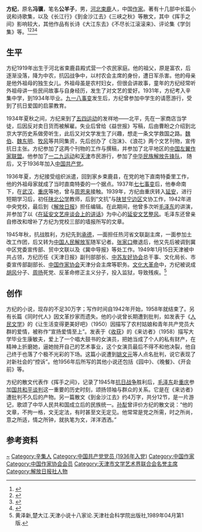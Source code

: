 '''方纪'''{{BD|1919年||1998年|4月29日|catIdx=F}}，原名'''冯骥'''，笔名'''公羊子'''，男，[[河北省|河北]][[束鹿县|束鹿]]人，中国[[作家|作家]]。著有十几部中长篇小说和诗歌集，以及《长江行》《到金沙江去》《三峡之秋》等散文，其中《挥手之间》影响较大，其他作品有长诗《大江东去》《不尽长江滚滚来》、评论集《学剑集》等。<ref>{{Cite book|title=中国当代文学辞典|author=王庆生主编; 刘炳泽, 张皓, 陈其光副主编|publisher=武汉出版社|year=1996|isbn=|location=武汉|pages=}}</ref><ref>{{Cite book|title=中国抗日战争大辞典|author=刘建业主编; 李良志, 陈之中副主编|publisher=北京燕山出版社|year=1997|isbn=|location=北京|pages=}}</ref><ref>{{Cite book|title=20世纪中华人物名字号辞典|author=周家珍编著|publisher=法律出版社|year=2000|isbn=9787503628320|location=北京|pages=}}</ref><ref>{{Cite book|title=中国当代艺术界名人录|author=中国名人研究院编; 异天, 戈德主编|publisher=社会科学文献出版社|year=1993|isbn=|location=北京|pages=}}</ref>

== 生平 ==
方纪1919年出生于河北省束鹿县殿式营一个农民家庭。他的祖父，原是富农，后逐渐没落，降为中农，抗囚战争中，以村农会主席的身份，遭日军杀害。他的母亲是他外祖母的独生女儿。外祖母虽是农村妇女，但很会讲故事，童年的方纪经常听外祖母讲一些民间故事与自身经历，发生了对文艺的爱好。1931年，方纪考入辛集中学，到1934年毕业。[[九一八事变|九一八事变]]发生后，方纪曾参加中学生的请愿游行，受到了抗日爱国的启蒙教育。

1934年夏秋之间，方纪来到了[[五四运动|五四运动]]的发祥地——北平，先在一家商店当学徒，后因反对卖日货而被解雇。失业后曾给《益世报》写稿，后由曹盼之介绍到北京大学历史系做旁听生，此后又对文学发生了兴趣，想走一条文学救国之路。[[魏伯|魏伯]]、[[魏东明|魏东明]]、[[牧风|牧风]]等共同集资，先后创办了《泡沫》、《浪花》两个文艺刊物，宣传抗日主张。方纪参加了这两个刊物的工作与撰稿，并参加了北平地区的[[中国左翼作家联盟|中国左翼作家联盟]]。他参加了[[一二九运动|一二九运动]]和[[天津|天津]]市民游行，参加了[[中华民族解放先锋队|中华民族解放先锋队]]，  随后，又于1936年加入[[中国共产党|中国共产党]]。

1936年夏，方纪接受组织派遣，回到家乡束鹿县，在党的地下直南特委里工作，他的外祖母家就成了当时直南特委的一个据点。1937年[[七七事变|七七事变]]后，他奉命南下，在[[武汉|武汉]]、[[重庆|重庆]]等地，曾与[[周恩来|周恩来]]接触。1939年，方纪由重庆转入[[延安|延安]]，进行短期学习后，初任[[陕北公学|陕北公学]]教师，后到“文抗”与[[陕甘宁边区|陕甘宁边区]]文协工作，1942年进中央党校，最后到《[[解放日报|解放日报]]》担任编辑。在此期间，他曾多次听[[毛泽东|毛泽东]]的讲演，并参加了以《[[在延安文艺座谈会上的讲话|在延安文艺座谈会上的讲话]]》为中心的[[整风运动|延安文艺整风]]。毛泽东还曾亲自修改和增补了方纪为党校三部的墙报所写的文章。

1945年秋，抗战胜利，方纪先到[[承德|承德]]，—面担任热河省文联副主席，一面参加土改工作团，后又转为[[中国人民解放军|中国人民解放军]]随军记者。[[张家口|张家口]]撤退后，他又先后被调到冀中区党委宣传部、贸中文联以及《冀中导报》等处工作。1949年1月15日天津被中共占领，方纪历任《天津日报》副刊部部长、[[中苏友好协会|中苏友好协会]]总干事、文化局长、市委宣传部副部长、[[中国作家协会|中国作家协会]]天津分会主席等职务。[[文化大革命|文化大革命]]中，方纪被说成[[胡风|胡风]]分子、[[周扬|周扬]]死党、反革命修正主义分子，投入监狱，导致残疾。<ref>黄泽新,楚大江.天津小说十八家论.天津社会科学院出版社,1989年04月第1版.</ref>

== 创作 ==
方纪的小说，现存的不足30万字；写作时间自1942年开始，1958年就结束了。另有长篇《同时代人》因文革抄家而遗失。他的小说曾长期遭到批判，如发表于《[[人民文学|人民文学]]》的《让生活变得更美好吧》（1950）因描写了农村姑娘和青年共产党员大群的爱情，被称作“宣扬爱情至上”。发表于《[[收获_(杂志)|收获]]》的《来访者》（1958）描写大学毕业生康敏夫，爱上了一个唱大鼓书的女演员，把她当成了个人的私有财产，在精神上折磨她，逼她抛开自己的艺术事业，这个女演员最后不得不和他决裂，他自己终于也落了个极不光彩的下场。这篇小说遭到[[姚文元|姚文元]]等人点名批判，说它表现了对新社会的“控诉”。他1956年后所写的其他小说还包括《园中》、《晚餐》、《开会前》等。

方纪的散文代表作《挥手之间》，记录了1945年[[抗日战争|抗日战争]]胜利后，[[毛泽东|毛泽东]]赴[[重庆|重庆]]参加[[国共和平谈判|国共和平谈判]]这一重要的历史时刻，颂扬领袖与群众的关系。它是在《来访者》遭批判不久后的产物。另一篇散文《到金沙江去》约4万字，共分12节，是一片游记，歌颂了中华人民共和国成立后的民族统一。[[孙犁|孙犁]]曾评价方纪的散文说：“他的文章，不拘一格，文无定法，有时甚至文无定见。他常常是党之所需，时之所尚，意之所适，情之所钟，就执笔为文，洋洋洒洒。”

== 参考资料 ==
{{reflist}}

{{Navboxes 
| title  = 方纪在[[中国作家协会|中国作家协会]]的职务
| list1  =
{{中国作家协会第三届理事会}}
{{中国作家协会第四届理事会}}
{{中国作家协会第五届全国委员会}}
}}
{{Navboxes 
| title  = 方纪在[[中国文学艺术界联合会|中国文学艺术界联合会]]的职务
| list1  =
{{中国文学艺术界联合会第四届全国委员会}}
}}

{{Authority control}}
{{DEFAULTSORT:Fang Ji}}
[[Category:冯姓|~]]
[[Category:辛集人|Category:辛集人]]
[[Category:中国共产党党员_(1936年入党)|Category:中国共产党党员 (1936年入党)]]
[[Category:中国作家|Category:中国作家]]
[[Category:中国作家协会会员|Category:中国作家协会会员]]
[[Category:天津市文学艺术界联合会名誉主席|Category:天津市文学艺术界联合会名誉主席]]
[[Category:解放日报社人物|Category:解放日报社人物]]
